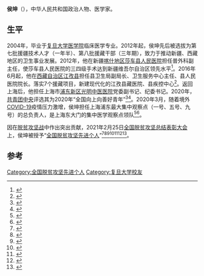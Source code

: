 '''侯坤'''（{{bd|1980年|1月}}），中华人民共和国政治人物、医学家。

== 生平 ==
2004年，毕业于[[复旦大学医学院|复旦大学医学院]]临床医学专业。2012年起，侯坤先后被选拔为第七批援疆技术人才（一年半）、第八批援藏干部（三年期），致力于推动新疆、西藏地区的卫生事业发展。2012年，他在新疆[[喀什地区|喀什地区]][[莎车县人民医院|莎车县人民医院]]担任普外科副主任，使莎车县人民医院的三四级手术达到新疆维吾尔自治区领先水平<ref>{{Cite web|title=我校3位校友罗强、狄建忠、侯坤荣获“全国脱贫攻坚先进个人”称号-同济大学新闻网|url=https://news.tongji.edu.cn/info/1002/76707.htm|accessdate=2021-04-09|work=news.tongji.edu.cn|archive-date=2021-04-10|archive-url=https://web.archive.org/web/20210410004646/https://news.tongji.edu.cn/info/1002/76707.htm}}</ref>。2016年6月起，他在[[西藏自治区|西藏自治区]][[江孜县|江孜县]]担任县卫生局副局长、卫生服务中心主任、县人民医院院长。落实7个援藏项目，新建现代化的江孜县藏医院、县疾控中心<ref>{{Cite web|title=侯坤：向上向善，无所畏惧|url=https://www.shjcdj.cn/djWeb/djweb/web/binarystar/binarystar!info.action?id=ff808081731e8db301732d5414820071|accessdate=2021-04-09|work=上海基层党建网|archive-date=2021-04-10|archive-url=https://web.archive.org/web/20210410004709/https://www.shjcdj.cn/djWeb/djweb/web/binarystar/binarystar%21info.action?id=ff808081731e8db301732d5414820071}}</ref>。返回上海后，他担任上海市[[浦东新区|浦东新区]][[光明中医医院|光明中医医院]]党委副书记、纪委书记。2020年，[[中国共产主义青年团中央委员会|共青团中央]]评选其为2020年“全国向上向善好青年”<ref>{{Cite web|title=今天，认识一下浦东这两位被央视点名的“全国向上向善好青年”_政务_澎湃新闻-The Paper|url=http://www.thepaper.cn/newsDetail_forward_7260247|accessdate=2021-04-09|work=www.thepaper.cn|archive-date=2021-04-10|archive-url=https://web.archive.org/web/20210410004836/http://www.thepaper.cn/newsDetail_forward_7260247}}</ref><ref>{{Cite web|title=【实践新论】向上向善“大爱之情”化解全球抗疫价值纠结 _光明网|url=https://theory.gmw.cn/2020-07/17/content_33998038.htm|accessdate=2021-04-09|work=theory.gmw.cn|archive-date=2021-04-10|archive-url=https://web.archive.org/web/20210410004915/https://theory.gmw.cn/2020-07/17/content_33998038.htm}}</ref>。2020年3月，随着境外[[COVID-19|COVID-19]]疫情压力激增，侯坤担任上海浦东最大集中观察点（一号、五号、九号）的总负责人，是上海东大门的集中医学观察点领队<ref>{{Cite web|title=《焦点访谈》：严防疫情输入，从舱门到家门是这样“闭环”的|url=https://www.guancha.cn/Shipin/2020_03_24_543372.shtml?s=zwyzxsp|accessdate=2021-04-09|work=www.guancha.cn|archive-date=2021-04-10|archive-url=https://web.archive.org/web/20210410004851/https://www.guancha.cn/Shipin/2020_03_24_543372.shtml?s=zwyzxsp}}</ref><ref>{{Cite web|title=上海筛查输入病例，众多“大白”闭环把关|url=https://m.haiwainet.cn/middle/345796/2020/0316/content_31743250_1.html|accessdate=2021-04-09|work=m.haiwainet.cn|archive-date=2021-04-10|archive-url=https://web.archive.org/web/20210410005045/https://m.haiwainet.cn/middle/345796/2020/0316/content_31743250_1.html}}</ref>。

因在[[脱贫攻坚战|脱贫攻坚战]]中作出突出贡献，2021年2月25日[[全国脱贫攻坚总结表彰大会|全国脱贫攻坚总结表彰大会]]上，侯坤被授予“[[全国脱贫攻坚先进个人|全国脱贫攻坚先进个人]]”<ref>{{Cite web|title=关于全国脱贫攻坚先进个人先进集体拟表彰对象的公示|url=https://www.chinanews.com/gn/2021/02-10/9409480.shtml|accessdate=2021-03-12|work=[[中新网|中新网]]|archive-date=2021-02-15|archive-url=https://web.archive.org/web/20210215003222/http://www.chinanews.com/gn/2021/02-10/9409480.shtml}}</ref><ref>{{Cite web|title=全国脱贫攻坚1981名先进个人和1501个先进集体名单发布|url=https://www.thepaper.cn/newsDetail_forward_11460123|accessdate=2021-03-12|work=[[澎湃新闻|澎湃新闻]]|archive-date=2021-02-28|archive-url=https://web.archive.org/web/20210228125058/https://www.thepaper.cn/newsDetail_forward_11460123}}</ref><ref>{{Cite web|title=全国脱贫攻坚先进个人1981名、先进集体1501个 名单公布|url=https://www.bjnews.com.cn/detail/161425514215596.html|accessdate=2021-03-12|work=[[北京新闻网|北京新闻网]]|archive-date=2021-08-20|archive-url=https://web.archive.org/web/20210820171915/https://www.bjnews.com.cn/detail/161425514215596.html}}</ref><ref>{{cite web | title=关于表彰全国脱贫攻坚先进个人和先进集体的决定 | website=人民日报 | date=2013-07-17 | url=http://paper.people.com.cn/rmrb/html/2021-02/26/nw.D110000renmrb_20210226_4-03.htm | language=zh | access-date=2021-03-17 | archive-date=2021-08-13 | archive-url=https://web.archive.org/web/20210813225632/http://paper.people.com.cn/rmrb/html/2021-02/26/nw.D110000renmrb_20210226_4-03.htm }}</ref><ref>{{cite web | title=全国脱贫攻坚先进个人名单 | website=光明日报-光明网 | url=https://epaper.gmw.cn/gmrb/html/2021-02/26/nw.D110000gmrb_20210226_1-08.htm | language=zh | access-date=2021-03-17 | archive-date=2021-12-03 | archive-url=https://web.archive.org/web/20211203003331/https://epaper.gmw.cn/gmrb/html/2021-02/26/nw.D110000gmrb_20210226_1-08.htm }}</ref><ref>{{cite web | title=全国脱贫攻坚1981名先进个人和1501个先进集体名单发布 | website=东方网 | date=2021-02-25 | url=https://n.eastday.com/pnews/161425172177019915 | language=zh | access-date=2021-03-17 | archive-date=2021-12-03 | archive-url=https://web.archive.org/web/20211203003339/https://n.eastday.com/pnews/161425172177019915 }}</ref><ref>{{cite web | title=中共中央国务院关于表彰全国脱贫攻坚先进个人和先进集体的决定 | website=[[环球网|环球网]] | url=https://china.huanqiu.com/article/424sBpZGkdl | language=zh | access-date=2021-03-17 | archive-date=2021-08-20 | archive-url=https://web.archive.org/web/20210820144800/https://china.huanqiu.com/article/424sBpZGkdl }}</ref>。

==参考==
{{Reflist|3}}

[[Category:全国脱贫攻坚先进个人|Category:全国脱贫攻坚先进个人]]
[[Category:复旦大学校友|Category:复旦大学校友]]